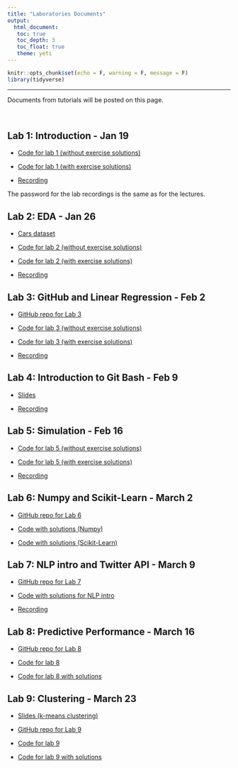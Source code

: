 ```yaml
---
title: "Laboratories Documents"
output: 
  html_document:
   toc: true
   toc_depth: 3
   toc_float: true
   theme: yeti
---
```


```r
knitr::opts_chunk$set(echo = F, warning = F, message = F)
library(tidyverse)
```

******

Documents from tutorials will be posted on this page.

<br>

## Lab 1: Introduction - Jan 19

* <a href="https://colab.research.google.com/drive/1YQyO7FlVK11sHRpIFzdaty8ZuWqCf2bn?usp=sharing" target="_blank">Code for lab 1 (without exercise solutions)</a>

* <a href="https://colab.research.google.com/drive/1xQL80y4bgtwOrH6SGXRLe6KBewQm7th6?usp=sharing" target="_blank">Code for lab 1 (with exercise solutions)</a>

* <a href="https://utoronto.zoom.us/rec/share/BUTX6N48Ipy2_jXZ5ekhloy9Me6IDKE2X-DrIIksJNODJLdgzdznUW96scaUHHzq.iNyxaWus5_EYQnNE" target="_blank">Recording</a>

The password for the lab recordings is the same as for the lectures.


## Lab 2: EDA - Jan 26

* <a href="https://drive.google.com/file/d/16gacBqZuRAEh7CJvKe8d4RM8CARvzQbe/view?usp=sharing" target="_blank">Cars dataset</a>

* <a href="https://colab.research.google.com/drive/1UxCxsdlqs80gST1AapO2mL2vJZca4rlB?usp=sharing" target="_blank">Code for lab 2 (without exercise solutions)</a>

* <a href="https://colab.research.google.com/drive/1495z7o4psw1Zl22e72pL2Y1Tf9eo638P?usp=sharing" target="_blank">Code for lab 2 (with exercise solutions)</a>

* <a href="https://utoronto.zoom.us/rec/share/vEgSQ73fbfbDr5H5ELyoXiWW51pdoGtxpEZyI3YV4HFHk8v0EvYidoc1jHQm8ze4.vdVWq23rY5t9VRQ7?startTime=1643216943000" target="_blank">Recording</a> 


## Lab 3: GitHub and Linear Regression - Feb 2

* <a href="https://github.com/jlgrons/JSC270_Lab3" target="_blank">GitHub repo for Lab 3</a>

* <a href="https://colab.research.google.com/drive/1PZ9sQyQui8Ngw2uvKyxjzDWdI7ImMc0v?usp=sharing" target="_blank">Code for lab 3 (without exercise solutions)</a>

* <a href="https://drive.google.com/file/d/1LLMOnobfj4hSCD0rSqEKTRV0JZv-4idm/view?usp=sharing" target="_blank">Code for lab 3 (with exercise solutions)</a>

* <a href="https://utoronto.zoom.us/rec/share/1plVkjbJXYHrc90zJG_FMEI0fpEgdGPuu9Ygwaf7SSlU0Wgq8G7BDRInleUZRZNt.JdkHGholgmBAHpf4" target="_blank">Recording</a>

## Lab 4: Introduction to Git Bash - Feb 9

* <a href="https://docs.google.com/presentation/d/1FUkpVRdCFq4gTeT21yI8dRwzyTwqmQf-/edit?usp=sharing&ouid=109675889642089730351&rtpof=true&sd=true" target="_blank">Slides</a>

* <a href="https://utoronto.zoom.us/rec/share/tMWBVf4keIiXUG5FqLmaRpUI0Mw_-pk72YCirmj-K85e4yietf1gjsUSd5G2HvWp.Zjop6azsV-WESp4f" target="_blank">Recording</a>


## Lab 5: Simulation - Feb 16

* <a href="https://colab.research.google.com/drive/1BgGut3hG3K-fP021PXywhPrXBnp6ysze?usp=sharing" target="_blank">Code for lab 5 (without exercise solutions)</a>

* <a href="https://colab.research.google.com/drive/1si4FZIlYnztR7C-q7XuqzOIg_pSWH_D8?usp=sharing" target="_blank">Code for lab 5 (with exercise solutions)</a>

* <a href="https://utoronto.zoom.us/rec/share/k2XiEhiBV1KQ18GxC8uGL_HnySbPtEpBPxsD_wv6mCXh6Mws0Mk7o07KOlk9z7l2.Vcd8GlnaR37RrQxB" target="_blank">Recording</a>


## Lab 6: Numpy and Scikit-Learn - March 2

* <a href="https://github.com/jlgrons/JSC270_Lab6" target="_blank">GitHub repo for Lab 6</a>

* <a href="https://colab.research.google.com/drive/1bNY0mEUwCRXQtzGHGEldtS1vnbRnC-f-?usp=sharing" target="_blank">Code with solutions (Numpy)</a>

* <a href="https://colab.research.google.com/drive/1GeY3AXTtfbr20bMDVFDAFj9uIPWZVSBd?usp=sharing" target="_blank">Code with solutions (Scikit-Learn)</a>

## Lab 7: NLP intro and Twitter API - March 9

* <a href="https://github.com/jlgrons/JSC270_Lab7" target="_blank">GitHub repo for Lab 7</a>

* <a href="https://colab.research.google.com/drive/1TJYSFV9jAeXYKrDWukiLoJqmbX3VaLtb?usp=sharing" target="_blank">Code with solutions for NLP intro</a>

* <a href="https://utoronto.zoom.us/rec/share/Oi1R1sqzAKIaoQv_5_ClHboOYNUeJ2Zln8rUPxIyGVvPncho-mq2T_s0D4BjKYJN.-DrZk6O3agHpzUOl?startTime=1646845660000" target="_blank">Recording</a>


## Lab 8: Predictive Performance - March 16

* <a href="https://github.com/jlgrons/JSC270_Lab8" target="_blank">GitHub repo for Lab 8</a>

* <a href="https://colab.research.google.com/drive/1gJlrWvp8uxlykIki9oNz1IAd7KT44XGW?usp=sharing">Code for lab 8</a>

* <a href="https://colab.research.google.com/drive/1jYd8MU3fPYCKuzTQSmFLkXkJcMXAXgBk?usp=sharing">Code for lab 8 with solutions</a>


## Lab 9: Clustering - March 23

* <a href="https://docs.google.com/presentation/d/18wECwhN9EHl1AIV23-xtKWLOcbONVQxWXnlgq0vX8PE/edit?usp=sharing" target="_blank">Slides (k-means clustering)</a>

* <a href="https://github.com/jlgrons/JSC270_Lab9" target="_blank">GitHub repo for Lab 9</a>

* <a href="https://colab.research.google.com/drive/14pwIf4_WwLEwgySSwrXqDuhG7RcaoNfD?usp=sharing">Code for lab 9</a>

* <a href="https://colab.research.google.com/drive/1RfaIzI7-otBvA1UPe77huQPyWA1iIAoO?usp=sharing" target="_blank">Code for lab 9 with solutions</a>


<!-- <br> -->

<!-- ## Lab 2 - Jan 20 -->

<!-- Here is the Cars dataset for Tutorial 2: <a href="./datasets/archive.zip">CSV File</a>. -->

<!-- Here is the code: <a href ="https://colab.research.google.com/drive/1SCp5yXNc7rhhDmcLMmsEBPTcB7arMNYw?usp=sharing" target="_blank">Colab Notebook</a> -->

<!-- This is the recording: <a href="https://drive.google.com/file/d/1EH_OREaBRUZTfMzwFF65ZxL1mkrAJ487/view?usp=sharing" target="_blank">MP4 File</a> -->

<!-- <br> -->

<!-- ## Lab 3 - Jan 27 -->

<!-- Here are the slides from the first part of the lab: <a href="JSC270.github.io/docs/JSC270-Lab3.pdf" target="_blank">Slides</a> -->

<!-- Here is the code: <a href ="https://colab.research.google.com/drive/1a9ugvVbtnR7Oz1L3yQxJWJ2SawagHb2p?usp=sharing" target="_blank">Colab Notebook</a> -->

<!-- Here is the recording: <a href="https://drive.google.com/file/d/11mOQPW8hSae_sRjfosOZum30XlSW4Xud/view?usp=sharing" target="_blank">MP4 File</a> -->

<!-- <br> -->

<!-- ## Lab 4 - Feb 3 -->
<!-- Here are today's slides on Git and Bash:  <a href="JSC270.github.io/docs/git-bash-slides.pdf" target="_blank">PDF</a> -->

<!-- Here is the recording: <a href="https://drive.google.com/file/d/1wB55_DgI7NkisGPsX379tdUWlA1PhiH3/view?usp=sharing" target="_blank">MP4 File</a> -->

<!-- <br>  -->

<!-- ## Lab 5 - Feb 10 -->

<!-- Here is the lab notebook on simulation: <a href="https://colab.research.google.com/drive/16MIUuVSw5q2F8QDkzHNU9mu9-IaMX5p7?usp=sharing" target="_blank">Colab Notebook</a> -->

<!-- Here is the recording for part I: <a href="https://drive.google.com/file/d/1Gl_Wsj5R-F707urKtoBpK1Yh1kAK_gsq/view?usp=sharing" target="_blank">MP4 File</a> -->

<!-- Here is the recording for part II: <a href="https://drive.google.com/file/d/1bwhfqcwzkAhU60bxDM7uWvhyZ6CEaxW1/view?usp=sharing" target="_blank">MP4 File</a> -->

<!-- <br> -->

<!-- ## Lab 6 - Feb 24 -->

<!-- Here is the notebook for `numpy` (Part I): <a href="https://colab.research.google.com/drive/1tpNMLACA8_8lqwnU13wxSvwmPPjHIxyL?usp=sharing" target="_blank">Colab Notebook</a> -->

<!-- Here is the notebook for `scikit-learn` (Part II): <a href="https://colab.research.google.com/drive/1Jk1_s7qR7IdE2gnqqD2pZ5yO-K7t7voe?usp=sharing" target="_blank">Colab Notebook</a> -->

<!-- Here is the recording: <a href="https://drive.google.com/file/d/1gai970OsKv1FfGv65hqLUkq1RZO7b9Ul/view?usp=sharing" target="_blank">MP4 File</a> -->

<!-- <br> -->

<!-- ## Lab 7 - Mar 3rd -->

<!-- Here is a link to the git repo for this lab: <a href="https://github.com/larunerdman/JSC270_Lab7" target="_blank">GitHub</a> -->

<!-- Here is the recording: <a href="https://drive.google.com/file/d/1clctHp933PCeP5VBRUG9-6ggEsBC9FZj/view?usp=sharing" target="_blank">MP4 File</a> -->

<!-- <br> -->

<!-- # Lab 8 - Mar 10th -->

<!-- Here is the NLP notebook (part I): <a href="https://colab.research.google.com/drive/15VzAybbRK2qmXfA3_PFeL22NpGyYNfik?usp=sharing" target="_blank">Colab Notebook</a> -->

<!-- Here is the spam dataset for Part I: <a href="https://drive.google.com/file/d/10vSo6HaJDVqCgti07q87KkpCMYzdJf6v/view?usp=sharing">CSV File</a>. -->

<!-- Here is the notebook on the Twitter API (part II): <a href="https://colab.research.google.com/drive/1zSlUQbrysSnibrumNIPK5Ul7H0aa8oeF?usp=sharing" target="_blank">Colab Notebook</a> -->

<!-- Here is the recording: <a href="https://drive.google.com/file/d/1o8IhwKD6fh6HOWyonLOaWc8twZeUV7d0/view?usp=sharing" target="_blank">MP4 File</a> -->

<!-- # Lab 9 - March 17th -->

<!-- Here is the notebook: <a href="https://colab.research.google.com/drive/1zyXzj2BZujHSs8dhrwzMt3W7wxjuxoHj?usp=sharing" target="_blank">Colab Notebook</a> -->

<!-- Here is the recording: <a href="https://drive.google.com/file/d/1_IGQdtiGbZha2EHVBSS-mC3he3R0BSN6/view?usp=sharing" target="_blank">MP4 File</a> -->

<!-- <br> -->

<!-- # Lab 10 - March 24th -->

<!-- Here is the Bias Assessment notebook: <a href="https://colab.research.google.com/drive/1jA7E8W-A9gRu83B_dvEzoncL2IR1O574?usp=sharing" target="_blank">Colab Notebook</a> -->

<!-- Here is the recording: <a href="https://drive.google.com/file/d/1cA0kFsFvBmLLi1lyZWVrl2LsRhV_JgUg/view?usp=sharing" target="_blank">MP4 File</a> -->

<!-- # Lab 11 - March 31st -->

<!-- Here is the notebook: <a href="https://colab.research.google.com/drive/12USwE_Rtd3eetnA3oiJcWDm3dt1i55lu?usp=sharing">Colab Notebook</a> -->

<!-- Here is the dataset: <a href="https://drive.google.com/file/d/1jNnUP8Q1hqRb-K3mLAADko1AlV2ITHwo/view?usp=sharing">CSV File</a>. -->

<!-- Here is the recording: <a href="https://drive.google.com/file/d/11m9W9aXWqdqPDCWqkB17Gv077fwUsyCX/view?usp=sharing">MP4 File</a> -->

<!-- <br> -->

<!-- # Lab 12 - April 7th -->

<!-- No lab this week. Time is reserved for project presentations. -->
<!--- <br>

****

# Tutorial Schedule

The following is a tentative schedule, subject to change slightly.

```r
jsc270_tutsched <- read_csv("tut_sched.csv", col_types = cols(Week = col_character()), na = "null")
knitr::kable(jsc270_tutsched)
```

This is the section for Tutorial Labs. These labs will be held on Wednesdays, from 12-2pm on Zoom. The link and password can be found on Quercus. The goal of these Labs is to teach students how to implement the theory they learn in lecture. After each lab, the code (and any other relevant files) will be posted below. See the class schedule for a tentative list of the Lab topics. 
--->
